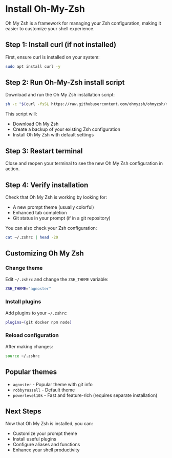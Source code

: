 # Install Oh-My-Zsh

Oh My Zsh is a framework for managing your Zsh configuration, making it easier to customize your shell experience.

## Step 1: Install curl (if not installed)

First, ensure curl is installed on your system:

```bash
sudo apt install curl -y
```

## Step 2: Run Oh-My-Zsh install script

Download and run the Oh My Zsh installation script:

```bash
sh -c "$(curl -fsSL https://raw.githubusercontent.com/ohmyzsh/ohmyzsh/master/tools/install.sh)"
```

This script will:
- Download Oh My Zsh
- Create a backup of your existing Zsh configuration
- Install Oh My Zsh with default settings

## Step 3: Restart terminal

Close and reopen your terminal to see the new Oh My Zsh configuration in action.

## Step 4: Verify installation

Check that Oh My Zsh is working by looking for:
- A new prompt theme (usually colorful)
- Enhanced tab completion
- Git status in your prompt (if in a git repository)

You can also check your Zsh configuration:

```bash
cat ~/.zshrc | head -20
```

## Customizing Oh My Zsh

### Change theme
Edit `~/.zshrc` and change the `ZSH_THEME` variable:
```bash
ZSH_THEME="agnoster"
```

### Install plugins
Add plugins to your `~/.zshrc`:
```bash
plugins=(git docker npm node)
```

### Reload configuration
After making changes:
```bash
source ~/.zshrc
```

## Popular themes
- `agnoster` - Popular theme with git info
- `robbyrussell` - Default theme
- `powerlevel10k` - Fast and feature-rich (requires separate installation)

## Next Steps

Now that Oh My Zsh is installed, you can:
- Customize your prompt theme
- Install useful plugins
- Configure aliases and functions
- Enhance your shell productivity 